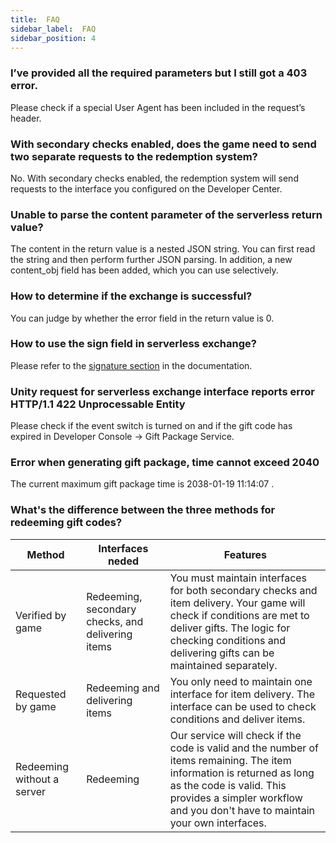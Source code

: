 ```yaml
---
title:  FAQ
sidebar_label:  FAQ
sidebar_position: 4
---
```


###  I’ve provided all the required parameters but I still got a 403 error.

Please check if a special User Agent has been included in the request’s header.

###  With secondary checks enabled, does the game need to send two separate requests to the redemption system?

No. With secondary checks enabled, the redemption system will send requests to the interface you configured on the Developer Center.

### Unable to parse the content parameter of the serverless return value?

The content in the return value is a nested JSON string. You can first read the string and then perform further JSON parsing. In addition, a new content_obj field has been added, which you can use selectively.

### How to determine if the exchange is successful?

You can judge by whether the error field in the return value is 0.

### How to use the sign field in serverless exchange?

Please refer to the [signature section](/sdk/tds-gift/guide/#signature) in the documentation.

### Unity request for serverless exchange interface reports error HTTP/1.1 422 Unprocessable Entity

Please check if the event switch is turned on and if the gift code has expired in Developer Console -> Gift Package Service.

### Error when generating gift package, time cannot exceed 2040

The current maximum gift package time is 2038-01-19 11:14:07 .

### What's the difference between the three methods for redeeming gift codes?

| Method  |   Interfaces neded    |     Features    |
| --------------- | ------------- |------------- |
| Verified by game        |   Redeeming, secondary checks, and delivering items    |   You must maintain interfaces for both secondary checks and item delivery. Your game will check if conditions are met to deliver gifts. The logic for checking conditions and delivering gifts can be maintained separately.        |
| Requested by game        |   Redeeming and delivering items                |   You only need to maintain one interface for item delivery. The interface can be used to check conditions and deliver items.       |
| Redeeming without a server      |   Redeeming                            |   Our service will check if the code is valid and the number of items remaining. The item information is returned as long as the code is valid. This provides a simpler workflow and you don't have to maintain your own interfaces.       |
